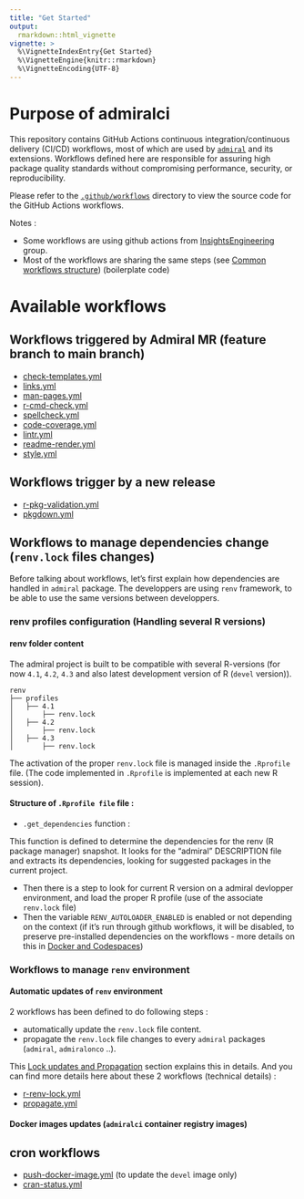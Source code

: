 ```yaml
---
title: "Get Started"
output: 
  rmarkdown::html_vignette
vignette: >
  %\VignetteIndexEntry{Get Started}
  %\VignetteEngine{knitr::rmarkdown}
  %\VignetteEncoding{UTF-8}
---
```


# Purpose of admiralci

This repository contains GitHub Actions continuous integration/continuous delivery (CI/CD) workflows, most of which are used by [`admiral`](https://github.com/pharmaverse/admiral) and its extensions.
Workflows defined here are responsible for assuring high package quality standards without compromising performance, security, or reproducibility.

Please refer to the [`.github/workflows`](.github/workflows) directory to view the source code for the GitHub Actions workflows.

Notes :

- Some workflows are using github actions from [InsightsEngineering](https://github.com/insightsengineering/) group.
<!-- - Most of the workflows tends to be use by other packages (`oak` package for example). A global repository at Pharmaverse organization level will be set-up to host all common workflows for pharmaverse packages (Beyond Admiral uses cases).
This package will then probably be replaced by this global Pharmaverse repository in the future. -->
- Most of the workflows are sharing the same steps (see [Common workflows structure](common_structure.html)) (boilerplate code)


# Available workflows

## Workflows triggered by Admiral MR (feature branch to main branch)

- [check-templates.yml](check-templates.html)
- [links.yml](links.html)
- [man-pages.yml](man-pages.html)
- [r-cmd-check.yml](r-cmd-checks.html)
- [spellcheck.yml](spellchecks.html)
- [code-coverage.yml](code-coverage.html)
- [lintr.yml](lintr.html)
- [readme-render.yml](readme-render.html)
- [style.yml](style.html)

## Workflows trigger by a new release

- [r-pkg-validation.yml](validation.html)
- [pkgdown.yml](pkgdown.html)

## Workflows to manage dependencies change (`renv.lock` files changes)

Before talking about workflows, let's first explain how dependencies are handled in `admiral` package.
The developpers are using `renv` framework, to be able to use the same versions between developpers.

### renv profiles configuration (Handling several R versions)

#### renv folder content

The admiral project is built to be compatible with several R-versions (for now `4.1`, `4.2`, `4.3` and also latest development version of R (`devel` version)).

```
renv
├── profiles
│   ├── 4.1
│       ├── renv.lock
│   ├── 4.2
│       ├── renv.lock
│   ├── 4.3
│       ├── renv.lock
```

The activation of the proper `renv.lock` file is managed inside the `.Rprofile` file. (The code implemented in `.Rprofile` is implemented at each new R session).

#### Structure of `.Rprofile file` file :

- `.get_dependencies` function :

This function is defined to determine the dependencies for the renv (R package manager) snapshot.
It looks for the "admiral" DESCRIPTION file and extracts its dependencies, looking for suggested packages in the current project.

- Then there is a step to look for current R version on a admiral devlopper environment, and load the proper R profile (use of the associate `renv.lock` file)
- Then the variable `RENV_AUTOLOADER_ENABLED` is enabled or not depending on the context (if it's run through github workflows, it will be disabled, to preserve pre-installed dependencies on the workflows - more details on this in [Docker and Codespaces](docker_and_codespaces.html))
<!-- - Env variables RENV_CONFIG_SANDBOX_ENABLED ? RENV_CONFIG_AUTO_SNAPSHOT maybe because we already configured options(renv.snapshot.filter = .get_dependencies) ? --> 
<!-- Ask Adam Forys to document this part-->

### Workflows to manage `renv` environment

#### Automatic updates of `renv` environment

2 workflows has been defined to do following steps :

- automatically update the `renv.lock` file content. <!-- TODO: this step is a bit unclear.. we trigger it only on new changes on admiralci main, why is it not a cronjob ..?) -->
- propagate the `renv.lock` file changes to every `admiral` packages (`admiral`, `admiralonco` ..).

This [Lock updates and Propagation](lock-and-prop.html) section explains this in details.
And you can find more details here about these 2 workflows (technical details) :

- [r-renv-lock.yml](renv-lock.html)
- [propagate.yml](propagate.html)

#### Docker images updates (`admiralci` container registry images)

## cron workflows

- [push-docker-image.yml](push-docker.html) (to update the `devel` image only)
- [cran-status.yml](cran-status.html)
